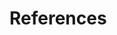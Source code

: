 # References {-}

\noindent
    <!-- To remove the indentation of the first entry.-->

\setlength{\parindent}{-0.20in}
\setlength{\leftskip}{0.20in}
\setlength{\parskip}{8pt}
    <!--To create a hanging indent and spacing between entries.  
    These three lines may need to be removed for styles that don't require the hanging indent. -->
    
<div id="refs"></div>

\setlength{\parindent}{0.20in}
\setlength{\leftskip}{0pt}
  <!-- To return to normal indentation and spacing for the appendices. -->
